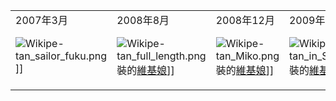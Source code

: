 {|
|style="vertical-align: top;" width="250"|
;2007年3月
[[File:Wikipe-tan_sailor_fuku.png|thumb]]]]
|style="vertical-align: top;" width="250"|
;2008年8月
[[File:Wikipe-tan_full_length.png|thumb]]裝的[[Wikipedia:維基娘|維基娘]]]]
|style="vertical-align: top;" width="250"|
;2008年12月
[[File:Wikipe-tan_Miko.png|thumb]]裝的[[Wikipedia:維基娘|維基娘]]]]
|style="vertical-align: top;" width="250"|
;2009年1月
[[File:Wikipe-tan_in_Santa_Costume.png|thumb]]裝的[[Wikipedia:維基娘|維基娘]]]]
|}